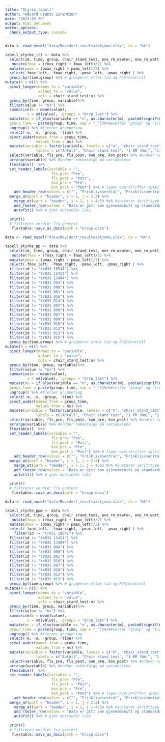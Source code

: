 ```yaml
---
title: "Styrke_tabell"
author: "Håvard Crantz Lorentzen"
date: "2023-03-20"
output: html_document
editor_options: 
  chunk_output_type: console
---
```

```r

data <- read_excel("data/Revidert_resultatskjema.xlsx", na = "NA")

tabell_styrke_itt <- data %>%
  select(id, time, group, chair_stand_test, one_rm_newton, one_rm_watt, fmax_left, fmax_right, pmax_left, pmax_right) %>% # velgerrelevante variabler
   mutate(fmax = (fmax_right + fmax_left)/2) %>%
  mutate(pmax = (pmax_right + pmax_left)/2) %>%
  select(-fmax_left, -fmax_right, -pmax_left, -pmax_right ) %>%
  group_by(time,group) %>% # grupperer etter tid og FLS/kontroll
mutate(n = n()) %>% 
  pivot_longer(names_to = "variable", 
               values_to = "value", 
               cols = chair_stand_test:n) %>%
  group_by(time, group, variable)%>%
  filter(value != "na") %>%
  summarise(m = mean(value),
          s = sd(value), .groups = "drop_last") %>%
  mutate(ms = if_else(variable == "n", as.character(m), paste0(signif(m, 3),  " (", signif(s, 3), ")")), # setter gjennomsnitt og standardavvik (i parentes) sammen og justerer antall desimaler
  group_time = paste(group, time, sep = "_"))%>%#setter "group" og "tid" sammen
  ungroup() %>% #fjerner gruppering
  select(-m, -s, -group, -time) %>%
  pivot_wider(names_from = group_time, 
              values_from = ms) %>%
  mutate(variable = factor(variable, levels = c("n", "chair_stand_test", "one_rm_newton", "one_rm_watt", "fmax", "pmax"), 
              labels = c("Antall", "Chair stand test", "1 RM (Nm)", "1 RM (Watt)", "Fmax (N)", "Pmax (Watt)"))) %>% # ordner rekkefølge og norske navn
  select(variable, fls_pre, fls_post, kon_pre, kon_post) %>% #endrer rekkefølge på gruppene
  arrange(variable) %>% #ordner rekkefølge på variabelene 
  flextable()  %>%
  set_header_labels(variable = "",
                     fls_pre= "Pre", 
                     fls_post = "Post",
                     kon_pre = "Pre", 
                     kon_post = "Post") %>% # lager overskrifter spesifisert for hver kollonne 
    add_header_row(values = c("", "Frisklivssentral", "Frisklivssentral", "Kontroll", "Kontroll")) %>%
  merge_at(part = "header", i = 1, j = 2:3) %>%
    merge_at(part = "header", i = 1, j = 4:5) %>% #justerer skrifttype
    add_footer_row(values = "Data er gitt som gjennomsnitt og standardavvik.", colwidths = 5) %>% #legger til fornote
    autofit() %>% # gjør avstander like
 
  print()
  # filtrerer verdier fra pretest
   flextable::save_as_docx(path = "kropp.docx")
```


```r

data <- read_excel("data/Revidert_resultatskjema.xlsx", na = "NA")

tabell_styrke_pp <- data %>%
  select(id, time, group, chair_stand_test, one_rm_newton, one_rm_watt, fmax_left, fmax_right, pmax_left, pmax_right) %>% # velgerrelevante variabler
   mutate(fmax = (fmax_right + fmax_left)/2) %>%
  mutate(pmax = (pmax_right + pmax_left)/2) %>%
  select(-fmax_left, -fmax_right, -pmax_left, -pmax_right ) %>%
  filter(id != "tr031 10541") %>%
  filter(id != "tr031 11421") %>%
  filter(id != "tr031 13404") %>%
  filter(id != "tr031 004") %>%
  filter(id != "tr031 008") %>%
  filter(id != "tr031 001") %>%
  filter(id != "tr031 016") %>%
  filter(id != "tr031 014") %>%
  filter(id != "tr031 002") %>%
  filter(id != "tr031 006") %>%
  filter(id != "tr031 007") %>%
  filter(id != "tr031 009") %>%
  filter(id != "tr031 010") %>%
  filter(id != "tr031 012") %>%
  filter(id != "tr031 013") %>%
  filter(id != "tr031 015") %>%
  group_by(time,group) %>% # grupperer etter tid og FLS/kontroll
mutate(n = n()) %>% 
  pivot_longer(names_to = "variable", 
               values_to = "value", 
               cols = chair_stand_test:n) %>%
  group_by(time, group, variable)%>%
  filter(value != "na") %>%
  summarise(m = mean(value),
          s = sd(value), .groups = "drop_last") %>%
  mutate(ms = if_else(variable == "n", as.character(m), paste0(signif(m, 3),  " (", signif(s, 3), ")")), # setter gjennomsnitt og standardavvik (i parentes) sammen og justerer antall desimaler
  group_time = paste(group, time, sep = "_"))%>%#setter "group" og "tid" sammen
  ungroup() %>% #fjerner gruppering
  select(-m, -s, -group, -time) %>%
  pivot_wider(names_from = group_time, 
              values_from = ms) %>%
  mutate(variable = factor(variable, levels = c("n", "chair_stand_test", "one_rm_newton", "one_rm_watt", "fmax", "pmax"), 
              labels = c("Antall", "Chair stand test", "1 RM (Nm)", "1 RM (Watt)", "Fmax (N)", "Pmax (Watt)"))) %>% # ordner rekkefølge og norske navn
  select(variable, fls_pre, fls_post, kon_pre, kon_post) %>% #endrer rekkefølge på gruppene
  arrange(variable) %>% #ordner rekkefølge på variabelene 
  flextable()  %>%
  set_header_labels(variable = "",
                     fls_pre= "Pre", 
                     fls_post = "Post",
                     kon_pre = "Pre", 
                     kon_post = "Post") %>% # lager overskrifter spesifisert for hver kollonne 
    add_header_row(values = c("", "Frisklivssentral", "Frisklivssentral", "Kontroll", "Kontroll")) %>%
  merge_at(part = "header", i = 1, j = 2:3) %>%
    merge_at(part = "header", i = 1, j = 4:5) %>% #justerer skrifttype
    add_footer_row(values = "Data er gitt som gjennomsnitt og standardavvik.", colwidths = 5) %>% #legger til fornote
    autofit() %>% # gjør avstander like
 
  print()
  # filtrerer verdier fra pretest
   flextable::save_as_docx(path = "kropp.docx")
```

```r
data <- read_excel("data/Revidert_resultatskjema.xlsx", na = "NA")

tabell_styrke_ppm <- data %>%
  select(id, time, group, chair_stand_test, one_rm_newton, one_rm_watt, fmax_left, fmax_right, pmax_left, pmax_right) %>% # velgerrelevante variabler
   mutate(fmax = (fmax_right + fmax_left)/2) %>%
  mutate(pmax = (pmax_right + pmax_left)/2) %>%
  select(-fmax_left, -fmax_right, -pmax_left, -pmax_right ) %>%
    filter(id != "tr031 10541") %>%
  filter(id != "tr031 11421") %>%
  filter(id != "tr031 13404") %>%
  filter(id != "tr031 004") %>%
  filter(id != "tr031 008") %>%
  filter(id != "tr031 001") %>%
  filter(id != "tr031 016") %>%
  filter(id != "tr031 007") %>%
  filter(id != "tr031 010") %>%
  filter(id != "tr031 012") %>%
  filter(id != "tr031 013") %>%
  group_by(time,group) %>% # grupperer etter tid og FLS/kontroll
mutate(n = n()) %>% 
  pivot_longer(names_to = "variable", 
               values_to = "value", 
               cols = chair_stand_test:n) %>%
  group_by(time, group, variable)%>%
  filter(value != "na") %>%
  summarise(m = mean(value),
          s = sd(value), .groups = "drop_last") %>%
  mutate(ms = if_else(variable == "n", as.character(m), paste0(signif(m, 3),  " (", signif(s, 3), ")")), # setter gjennomsnitt og standardavvik (i parentes) sammen og justerer antall desimaler
  group_time = paste(group, time, sep = "_"))%>%#setter "group" og "tid" sammen
  ungroup() %>% #fjerner gruppering
  select(-m, -s, -group, -time) %>%
  pivot_wider(names_from = group_time, 
              values_from = ms) %>%
  mutate(variable = factor(variable, levels = c("n", "chair_stand_test", "one_rm_newton", "one_rm_watt", "fmax", "pmax"), 
              labels = c("Antall", "Chair stand test", "1 RM (Nm)", "1 RM (Watt)", "Fmax (N)", "Pmax (Watt)"))) %>% # ordner rekkefølge og norske navn
  select(variable, fls_pre, fls_post, kon_pre, kon_post) %>% #endrer rekkefølge på gruppene
  arrange(variable) %>% #ordner rekkefølge på variabelene 
  flextable()  %>%
  set_header_labels(variable = "",
                     fls_pre= "Pre", 
                     fls_post = "Post",
                     kon_pre = "Pre", 
                     kon_post = "Post") %>% # lager overskrifter spesifisert for hver kollonne 
    add_header_row(values = c("", "Frisklivssentral", "Frisklivssentral", "Kontroll", "Kontroll")) %>%
  merge_at(part = "header", i = 1, j = 2:3) %>%
    merge_at(part = "header", i = 1, j = 4:5) %>% #justerer skrifttype
    add_footer_row(values = "Data er gitt som gjennomsnitt og standardavvik.", colwidths = 5) %>% #legger til fornote
    autofit() %>% # gjør avstander like
 
  print()
  # filtrerer verdier fra pretest
   flextable::save_as_docx(path = "kropp.docx")
```